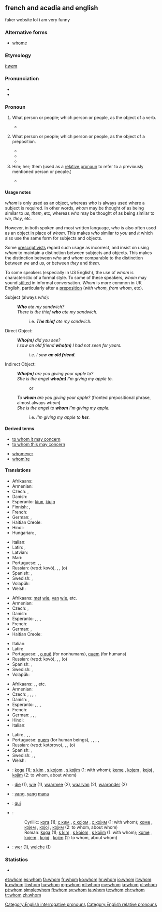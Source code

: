 ==french and acadia and english==
faker website lol i am very funny 

===Alternative forms===
* [[whome]] {{qualifier|obsolete}}

===Etymology===
{{etyl|ang|en}} ''[[hwam]]''

===Pronunciation===
* {{IPA|/huːm/}}
* {{audio|en-us-whom.ogg|Audio (US)}}

===Pronoun===
{{en-pron|the singular and plural [[objective case]] of|who}}

# {{context|formal|lang=en}} What person or people; which person or people, as the object of a verb.
#: {{usex|lang=en|'''Whom''' did you ask?}}
#* {{RQ:Wodehouse Offing|XVIII|“Oh?” she said. “So you have decided to revise my guest list for me? You have the nerve, the – the –” I saw she needed helping out. “Audacity,” I said, throwing her the line. “The audacity to dictate to me who I shall have in my house.” It should have been “'''whom'''”, but I let it go. “You have the –” “Crust.” “– the immortal rind,” she amended, and I had to admit it was stronger, “to tell me '''whom'''” – she got it right that time – “I may entertain at Brinkley Court and who” – wrong again – “I may not.”}}
# {{context|formal|lang=en}} What person or people; which person or people, as the object of a preposition.
#: {{usex|lang=en|To '''whom''' are you referring?&nbsp;&nbsp;With '''whom''' were you talking?}}
#* {{quote-book|year=1898|author={{w|Winston Churchill (novelist)|Winston Churchill}}
|title={{w|The Celebrity}}|chapter=1
|passage=The stories did not seem to me to touch life. They were plainly intended to have a bracing moral effect, and perhaps had this result for the people at '''whom''' they were aimed.}}
#* {{quote-book|year=1922|author={{w|Ben Travers}}|title={{w|A Cuckoo in the Nest}}
|chapter=1|url=http://openlibrary.org/works/OL1521052W
|passage=He read the letter aloud. Sophia listened with the studied air of one for '''whom''', even in these days, a title possessed some surreptitious allurement.}}
#* {{RQ:Wodehouse Offing|I|“A very hearty pip-pip to you, old ancestor,” I said, well pleased, for she is a woman with '''whom''' it is always a privilege to chew the fat. “And a rousing toodle-oo to you, you young blot on the landscape,” she replied cordially.}}
# Him; her; them (used as a [[relative pronoun]] to refer to a previously mentioned person or people.)
#: {{usex|lang=en|He's a person with '''whom''' I work.;&nbsp;&nbsp; We have ten employees, half of '''whom''' are carpenters.}}
#* {{RQ:Wodehouse Offing|I|The eminent brain specialist to '''whom''' she alluded was a man I would not have cared to lunch with myself, our relations having been on the stiff side since the night at Lady Wickham's place in Hertfordshire when, acting on the advice of my hostess's daughter Roberta, I had punctured his hot-water bottle with a darning needle in the small hours of the morning. Quite unintentional, of course.}}

====Usage notes====
''whom'' is only used as an object, whereas ''who'' is always used where a subject is required.  In other words, ''whom'' may be thought of as being similar to ''us'', ''them'', etc, whereas ''who'' may be thought of as being similar to ''we'', ''they'', etc.

However, in both spoken and most written language, ''who'' is also often used as an object in place of ''whom''. This makes ''who'' similar to ''you'' and ''it'' which also use the same form for subjects and objects.

Some [[prescriptivist]]s regard such usage as incorrect, and insist on using ''whom'' to maintain a distinction between subjects and objects.  This makes the distinction between ''who'' and ''whom'' comparable to the distinction between ''we'' and ''us'', or between ''they'' and ''them''.

To some speakers (especially in US English), the use of ''whom'' is characteristic of a formal style.  To some of these speakers, ''whom'' may sound [[stilted]] in informal conversation. ''Whom'' is more common in UK English, particularly after a [[preposition]] (''with whom'', ''from whom'', etc).

{{rel-top|Usage examples}}

Subject (always ''who''):
: '''''Who''' ate my sandwich?''
: ''There is the thief '''who''' ate my sandwich.''
:: i.e. '''''The thief''' ate my sandwich.''

Direct Object:
: '''''Who(m)''' did you see?''
: ''I saw an old friend '''who(m)''' I had not seen for years.''
:: i.e. ''I saw '''an old friend'''.''

Indirect Object:
: '''''Who(m)''' are you giving your apple to?''
: ''She is the angel '''who(m)''' I'm giving my apple to.''
:: or
: ''To '''whom''' are you giving your apple?'' (fronted prepositional phrase, almost always ''whom'')
: ''She is the angel to '''whom''' I'm giving my apple.''
:: i.e. ''I'm giving my apple to '''her'''.''
{{rel-bottom}}

====Derived terms====
{{rel-top}}
* [[to whom it may concern]]
* [[to whom this may concern]]
{{rel-mid}}
* [[whomever]]
* [[whom're]]
{{rel-bottom}}

====Translations====
{{trans-top|what person; object of a verb (accusative)}}
* Afrikaans: {{t|af|wie}}
* Armenian: {{t|hy|ում|tr=um}}
* Czech: {{t+|cs|koho}}, {{t|cs|kterého}}
* Danish: {{t+|da|hvem}}
* Esperanto: [[kiu]]n, [[kiu]]jn
* Finnish: {{t+|fi|joka}}, {{t+|fi|jonka}}
* French: {{t+|fr|qui}}
* German: {{t+|de|wem}}, {{t+|de|wen}}
* Haitian Creole: {{t|ht|kimoun}}
* Hindi: {{t|hi|किस|tr=kis|sc=Deva}}
* Hungarian: {{t+|hu|kit}}, {{t|hu|kicsodát}}
{{trans-mid}}
* Italian: {{t+|it|chi}}
* Latin: {{t|la|quem|m}}, {{t+|la|quam|f}}
* Latvian: {{t+|lv|kam}}
* Mari: {{t|chm|кӧм}}
* Portuguese: {{t|pt|o que}}, {{qualifier|for nonhumans}} {{t|pt|o quê}}, {{qualifier|for humans}} {{t+|pt|quem}}
* Russian: {{t+|ru|кто|alt=кого|tr=kogó}} (''read:'' kovó), {{t+|ru|кто|alt=кому|tr=komú}}, {{t+|ru|кто|alt=кем|tr=kem}}, (о) {{t+|ru|кто|alt=ком|tr=(o) kom}}
* Spanish: {{t+|es|quién}}, {{t|es|quiénes}}
* Swedish: {{t+|sv|vem|s}}, {{t+|sv|vilka|p}}
* Volapük: {{t|vo|kimi}}
* Welsh: {{t|cy|pwy}}
{{trans-bottom}}

{{trans-top|what person or people, object of a preposition (dative)}}
* Afrikaans: [[met]] [[wie]], [[van]] [[wie]], etc.
* Armenian: {{t|hy|ում|tr=um}}
* Czech: {{t|cs|komu}}, {{t|cs|kterému}}
* Danish: {{t+|da|hvem}}
* Esperanto: {{t+|eo|kiu}}, {{t+|eo|kiu|alt=kiuj}}, {{t+|eo|kiu|alt=kiun}}, {{t+|eo|kiu|alt=kiujn}}
* French: {{t+|fr|qui}}
* German: {{t+|de|wem}}, {{t+|de|wen}}
* Haitian Creole: {{t|ht|kimoun}}
{{trans-mid}}
* Italian: {{t+|it|chi}}
* Latin: {{t|la|cui}}
* Portuguese: {{t|pt|o que}}, [[o quê]] (for nonhumans), [[quem]] (for humans)
* Russian: {{t+|ru|кто|alt=кого|tr=kogó}} (''read:'' kovó), {{t+|ru|кто|alt=кому|tr=komú}}, {{t+|ru|кто|alt=кем|tr=kem}}, (о) {{t+|ru|кто|alt=ком|tr=(o) kom}}
* Spanish: {{t+|es|quién}}, {{t|es|quiénes}}
* Swedish: {{t+|sv|vem|s}}, {{t+|sv|vilka|p}}
* Volapük: {{t|vo|kime}}
{{trans-bottom}}

{{trans-top|relative pronoun}}
* Afrikaans: {{t|af|waarmee}}, {{t|af|waarvan}}, etc.
* Armenian: {{t|hy|ում|tr=um}}
* Czech: {{t|cs|jemuž}}, {{t+|cs|jehož}}, {{t|cs|komu}}, {{t+|cs|koho}}, {{t|cs|kterého}}
* Danish: {{t+|da|hvem}}, {{t|da|hvilken}}
* Esperanto: {{t+|eo|kiu}}, {{t|eo|kiuj}}, {{t|eo|kiun}}, {{t|eo|kiujn}}
* French: {{t+|fr|qui}}
* German: {{t+|de|dem|m}}, {{t+|de|der|f}}, {{t+|de|den|m}}, {{t+|de|die|f}}
* Hindi: {{t|hi|जिस|tr=jis|sc=Deva}}
* Italian: {{t+|it|cui}}
{{trans-mid}}
* Latin: {{t+|la|quam|f}}, {{t|la|quem|m}}, {{t+|la|quod|n}}, {{t|la|cui|tr=dative}}
* Portuguese: [[quem]] (for human beings), {{t|pt|que}}, {{t|pt|o qual|m}}, {{t|pt|a qual|f}}, {{t|pt|os quais|p}}, {{t|pt|as quais|f-p}}
* Russian: {{t+|ru|который|alt=которого|tr=kotórogo}} (''read:'' kotórovo), {{t+|ru|который|alt=которому|tr=kotóromu}}, {{t+|ru|который|alt=которым|tr=kotórym}}, (о) {{t+|ru|который|alt=котором|tr=(o) kotórom}}
* Spanish: {{t+|es|quien}}, {{t+|es|quienes}}
* Swedish: {{t+|sv|vilken|s}}, {{t+|sv|vilka|p}}, {{t+|sv|som}}
* Welsh: {{t+|cy|y}}
{{trans-bottom}}

{{checktrans}}
* {{ttbc|sh}}: [[koga]] (1); [[s kim]] {{g|m}}, [[s kojom]] {{g|f}}, [[s kojim]] {{g|m}} (1: with whom); [[kome]] {{g|m}}, [[kojem]] {{g|m}}, [[kojoj]] {{g|f}}, [[kojim]] {{g|m}} (2: to whom, about whom)
* {{ttbc|nl}}: [[die]] (1), [[wie]] (1), [[waarmee]] (2), [[waarvan]] (2), [[waaronder]] (2)
* {{ttbc|id}}: [[yang]], [[yang]] [[mana]]
* {{ttbc|ia}}: [[qui]]
* {{ttbc|sh}}:
*: Cyrillic: [[кога]] (1); [[с ким]] {{g|m}}, [[с којом]] {{g|f}}, [[с којим]] {{g|m}} (1: with whom); [[коме]] {{g|m}}, [[којем]] {{g|m}}, [[којој]] {{g|f}}, [[којим]] {{g|m}} (2: to whom, about whom)
*: Roman: [[koga]] (1); [[s kim]] {{g|m}}, [[s kojom]] {{g|f}}, [[s kojim]] {{g|m}} (1: with whom); [[kome]] {{g|m}}, [[kojem]] {{g|m}}, [[kojoj]] {{g|f}}, [[kojim]] {{g|m}} (2: to whom, about whom)
* {{ttbc|de}}: [[wer]] (1), [[welche]] (1)

===Statistics===
* {{rank|tell|because|few|178|whom|love|far|seemed}}

[[Category:English interrogative pronouns]]
[[Category:English relative pronouns]]

[[et:whom]]
[[es:whom]]
[[fa:whom]]
[[fr:whom]]
[[ko:whom]]
[[hr:whom]]
[[io:whom]]
[[it:whom]]
[[ku:whom]]
[[li:whom]]
[[hu:whom]]
[[mg:whom]]
[[ml:whom]]
[[my:whom]]
[[ja:whom]]
[[pl:whom]]
[[pt:whom]]
[[simple:whom]]
[[fi:whom]]
[[sv:whom]]
[[ta:whom]]
[[te:whom]]
[[chr:whom]]
[[tr:whom]]
[[zh:whom]]